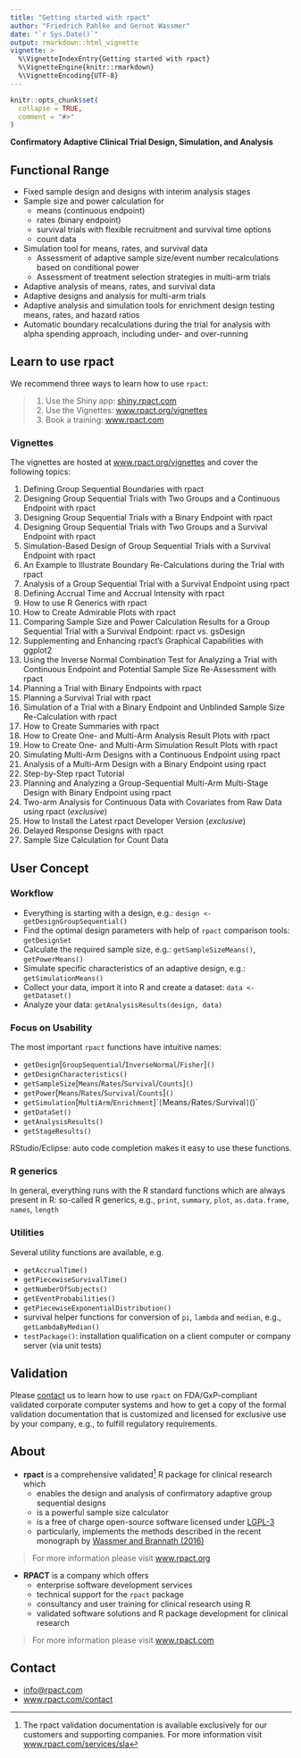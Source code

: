 ```yaml
---
title: "Getting started with rpact"
author: "Friedrich Pahlke and Gernot Wassmer"
date: "`r Sys.Date()`"
output: rmarkdown::html_vignette
vignette: >
  %\VignetteIndexEntry{Getting started with rpact}
  %\VignetteEngine{knitr::rmarkdown}
  %\VignetteEncoding{UTF-8}
---
```


```r
knitr::opts_chunk$set(
  collapse = TRUE,
  comment = "#>"
)
```

**Confirmatory Adaptive Clinical Trial Design, Simulation, and Analysis**

## Functional Range

*	Fixed sample design and designs with interim analysis stages
*	Sample size and power calculation for
    +	means (continuous endpoint)
    +	rates (binary endpoint)
    +	survival trials with flexible recruitment and survival time options
    +	count data 
*	Simulation tool for means, rates, and survival data
    +	Assessment of adaptive sample size/event number recalculations based on
        conditional power
    +   Assessment of treatment selection strategies in multi-arm trials
*	Adaptive analysis of means, rates, and survival data
*	Adaptive designs and analysis for multi-arm trials
*	Adaptive analysis and simulation tools for enrichment design testing means,
    rates, and hazard ratios
*	Automatic boundary recalculations during the trial for analysis with alpha
    spending approach, including under- and over-running
  

## Learn to use rpact

We recommend three ways to learn how to use `rpact`:

> 1. Use the Shiny app: [shiny.rpact.com](https://www.rpact.com/products#public-rpact-shiny-app)
> 2. Use the Vignettes:
>    [www.rpact.org/vignettes](https://www.rpact.org/vignettes/)
> 3. Book a training:
>    [www.rpact.com](https://www.rpact.com/services#learning-and-training)

### Vignettes

The vignettes are hosted at
[www.rpact.org/vignettes](https://www.rpact.org/vignettes/) and cover the
following topics:

1. Defining Group Sequential Boundaries with rpact
2. Designing Group Sequential Trials with Two Groups and a Continuous Endpoint
   with rpact
3. Designing Group Sequential Trials with a Binary Endpoint with rpact
4. Designing Group Sequential Trials with Two Groups and a Survival Endpoint
   with rpact
5. Simulation-Based Design of Group Sequential Trials with a Survival Endpoint
   with rpact
6. An Example to Illustrate Boundary Re-Calculations during the Trial with rpact
7. Analysis of a Group Sequential Trial with a Survival Endpoint using rpact
8. Defining Accrual Time and Accrual Intensity with rpact
9. How to use R Generics with rpact
10. How to Create Admirable Plots with rpact
11. Comparing Sample Size and Power Calculation Results for a Group Sequential
    Trial with a Survival Endpoint: rpact vs. gsDesign
12. Supplementing and Enhancing rpact’s Graphical Capabilities with ggplot2
13. Using the Inverse Normal Combination Test for Analyzing a Trial with
    Continuous Endpoint and Potential Sample Size Re-Assessment with rpact
14. Planning a Trial with Binary Endpoints with rpact
15. Planning a Survival Trial with rpact
16. Simulation of a Trial with a Binary Endpoint and Unblinded Sample Size
    Re-Calculation with rpact
17. How to Create Summaries with rpact
18. How to Create One- and Multi-Arm Analysis Result Plots with rpact
19. How to Create One- and Multi-Arm Simulation Result Plots with rpact
20. Simulating Multi-Arm Designs with a Continuous Endpoint using rpact
21. Analysis of a Multi-Arm Design with a Binary Endpoint using rpact
22. Step-by-Step rpact Tutorial
23. Planning and Analyzing a Group-Sequential Multi-Arm Multi-Stage Design with
    Binary Endpoint using rpact   
24. Two-arm Analysis for Continuous Data with Covariates from Raw Data using
    rpact (*exclusive*)
25. How to Install the Latest rpact Developer Version (*exclusive*)
26. Delayed Response Designs with rpact
27. Sample Size Calculation for Count Data

## User Concept

### Workflow

* Everything is starting with a design, e.g.: 
`design <- getDesignGroupSequential()`
* Find the optimal design parameters with help of `rpact` comparison tools:
`getDesignSet`
* Calculate the required sample size, e.g.: `getSampleSizeMeans()`,
`getPowerMeans()`
* Simulate specific characteristics of an adaptive design, e.g.:
`getSimulationMeans()` 
* Collect your data, import it into R and create a dataset:
  `data <- getDataset()` 
* Analyze your data: `getAnalysisResults(design, data)`

### Focus on Usability

The most important `rpact` functions have intuitive names:

* `getDesign`[`GroupSequential`/`InverseNormal`/`Fisher`]`()`
* `getDesignCharacteristics()`
* `getSampleSize`[`Means`/`Rates`/`Survival`/`Counts`]`()`
* `getPower`[`Means`/`Rates`/`Survival`/`Counts`]`()`
* `getSimulation`[`MultiArm`/`Enrichment`]``[`Means`/`Rates`/`Survival`]`()`
* `getDataSet()`
* `getAnalysisResults()`
* `getStageResults()`

RStudio/Eclipse: auto code completion makes it easy to use these functions.

### R generics

In general, everything runs with the R standard functions which are always
present in R: so-called R generics, e.g., `print`, `summary`, `plot`,
`as.data.frame`, `names`, `length`

### Utilities

Several utility functions are available, e.g.

* `getAccrualTime()`
* `getPiecewiseSurvivalTime()`
* `getNumberOfSubjects()`
* `getEventProbabilities()`
* `getPiecewiseExponentialDistribution()`
* survival helper functions for conversion of `pi`, `lambda` and `median`, e.g.,
  `getLambdaByMedian()`
* `testPackage()`: installation qualification on a client computer or company
  server (via unit tests)

## Validation

Please [contact](https://www.rpact.com/contact) us to learn how to use `rpact`
on FDA/GxP-compliant validated corporate computer systems and how to get a copy
of the formal validation documentation that is customized and licensed for
exclusive use by your company, e.g., to fulfill regulatory requirements.

## About

* **rpact** is a comprehensive validated^[The rpact validation documentation is
  available exclusively for our customers and supporting companies. For more
  information visit
  [www.rpact.com/services/sla](https://www.rpact.com/services/sla)] R package
  for clinical research which
    + enables the design and analysis of confirmatory adaptive group sequential
      designs
    + is a powerful sample size calculator
    + is a free of charge open-source software licensed under
      [LGPL-3](https://cran.r-project.org/web/licenses/LGPL-3)
    + particularly, implements the methods described in the recent monograph by
      [Wassmer and Brannath (2016)](https://doi.org/10.1007%2F978-3-319-32562-0)

> For more information please visit [www.rpact.org](https://www.rpact.org)

* **RPACT** is a company which offers
    + enterprise software development services 
    + technical support for the `rpact` package
    + consultancy and user training for clinical research using R
    + validated software solutions and R package development for clinical
      research

> For more information please visit [www.rpact.com](https://www.rpact.com)

## Contact

* [info@rpact.com](mailto:info@rpact.com)
* [www.rpact.com/contact](https://www.rpact.com/contact)

